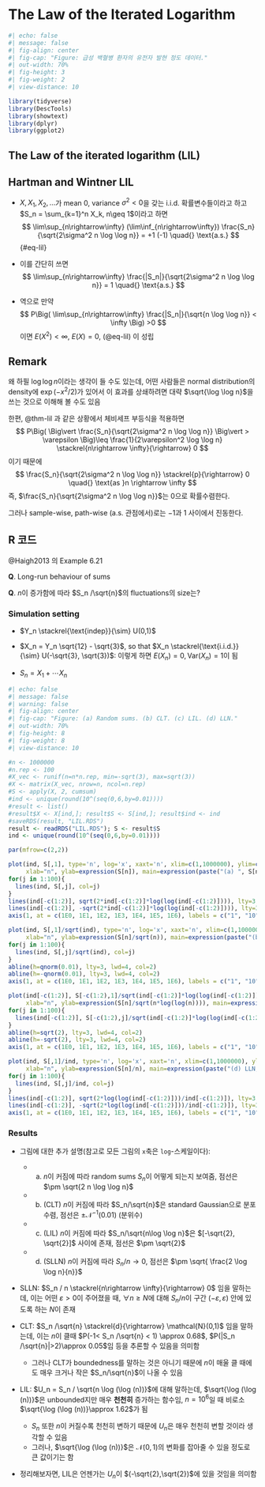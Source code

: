 # The Law of the Iterated Logarithm {.lil}

```r
#| echo: false
#| message: false
#| fig-align: center
#| fig-cap: "Figure: 급성 백혈병 환자의 유전자 발현 정도 데이터."
#| out-width: 70%
#| fig-height: 3
#| fig-weight: 2
#| view-distance: 10

library(tidyverse) 
library(DescTools)
library(showtext)
library(dplyr)
library(ggplot2)

```

## The Law of the iterated logarithm (LIL)

::: {#thm-lil}
## Hartman and Wintner LIL

```{=html}
<!--
Gut Thm 9.1.2.
-->
```
-   $X, X_1, X_2, \ldots$가 mean 0, variance $\sigma^2 <0$을 갖는 i.i.d. 확률변수들이라고 하고 $S_n = \sum_{k=1}^n X_k, n\geq 1$이라고 하면 $$
    \lim\sup_{n\rightarrow\infty} (\lim\inf_{n\rightarrow\infty}) \frac{S_n}{\sqrt{2\sigma^2 n \log \log n}} = +1 (-1) \quad{} \text{a.s.}
    $$ {#eq-lil}

-   이를 간단히 쓰면 $$
    \lim\sup_{n\rightarrow\infty} \frac{|S_n|}{\sqrt{2\sigma^2 n \log \log n}} = 1 \quad{} \text{a.s.}
    $$

-   역으로 만약 $$
    P\Big( \lim\sup_{n\rightarrow\infty} \frac{|S_n|}{\sqrt{n \log \log n}} < \infty \Big) >0
    $$ 이면 $E(X^2)<\infty$, $E(X)=0$, (@eq-lil) 이 성립
:::

::: callout-tip
## Remark

```{=html}
<!--
https://mathoverflow.net/questions/132388/intuition-of-law-of-iterated-logarithm
-->
```
왜 하필 $\log \log n$이라는 생각이 들 수도 있는데, 어떤 사람들은 normal distribution의 density에 $\exp (-x^2/2)$가 있어서 이 효과를 상쇄하려면 대략 $\sqrt{\log \log n}$을 쓰는 것으로 이해해 볼 수도 있음
:::

한편, @thm-lil 과 같은 상황에서 체비세프 부등식을 적용하면 $$
P\Big( \Big\vert \frac{S_n}{\sqrt{2\sigma^2 n \log \log n}}  \Big\vert > \varepsilon \Big)\leq \frac{1}{2\varepsilon^2 \log \log n} \stackrel{n\rightarrow \infty}{\rightarrow} 0
$$ 이기 때문에 $$
\frac{S_n}{\sqrt{2\sigma^2 n \log \log n}} \stackrel{p}{\rightarrow} 0 \quad{} \text{as }n \rightarrow \infty
$$ 즉, $\frac{S_n}{\sqrt{2\sigma^2 n \log \log n}}$는 0으로 확률수렴한다.

그러나 sample-wise, path-wise (a.s. 관점에서)로는 $-1$과 $1$ 사이에서 진동한다.

## R 코드

@Haigh2013 의 Example 6.21

**Q**. Long-run behaviour of sums

**Q**. $n$이 증가함에 따라 $S_n /\sqrt{n}$의 fluctuations의 size는?

### Simulation setting

-   $Y_n \stackrel{\text{indep}}{\sim} U(0,1)$

-   $X_n = Y_n \sqrt{12} - \sqrt{3}$, so that $X_n \stackrel{\text{i.i.d.}}{\sim} U(-\sqrt{3}, \sqrt{3})$: 이렇게 하면 $E(X_n)=0, \text{Var}(X_n)=1$이 됨

-   $S_n = X_1 + \cdots X_n$

```{=html}
<!--
- $S_n$에 대해 우리가 아는 사실들:
    + $S_n/n$은 $n$이 커질수록 $0$에 가까이 있음(remain close to zero) (SLLN)
    + $S_n/\sqrt{n}$은 $n$이 커질수록 $S_n /\sqrt{n} \stackrel{d}{\rightarrow}\mathcal{N}(0,1)$ (CLT)
    + 
-->
```
```r
#| echo: false
#| message: false
#| warning: false
#| fig-align: center
#| fig-cap: "Figure: (a) Random sums. (b) CLT. (c) LIL. (d) LLN."
#| out-width: 70%
#| fig-height: 8
#| fig-weight: 8
#| view-distance: 10

#n <- 1000000
#n.rep <- 100
#X_vec <- runif(n=n*n.rep, min=-sqrt(3), max=sqrt(3))
#X <- matrix(X_vec, nrow=n, ncol=n.rep)
#S <- apply(X, 2, cumsum)
#ind <- unique(round(10^(seq(0,6,by=0.01))))
#result <- list()
#result$X <- X[ind,]; result$S <- S[ind,]; result$ind <- ind
#saveRDS(result, "LIL.RDS")
result <- readRDS("LIL.RDS"); S <- result$S
ind <- unique(round(10^(seq(0,6,by=0.01))))

par(mfrow=c(2,2))

plot(ind, S[,1], type='n', log='x', xaxt='n', xlim=c(1,1000000), ylim=c(-3000,3000),
     xlab="n", ylab=expression(S[n]), main=expression(paste("(a) ", S[n])))
for(j in 1:100){
  lines(ind, S[,j], col=j)
}
lines(ind[-c(1:2)], sqrt(2*ind[-c(1:2)]*log(log(ind[-c(1:2)]))), lty=3, lwd=4, col=2)
lines(ind[-c(1:2)], -sqrt(2*ind[-c(1:2)]*log(log(ind[-c(1:2)]))), lty=3, lwd=4, col=2)
axis(1, at = c(1E0, 1E1, 1E2, 1E3, 1E4, 1E5, 1E6), labels = c("1", "10", expression(10^2), expression(10^3), expression(10^4), expression(10^5), expression(10^6)))

plot(ind, S[,1]/sqrt(ind), type='n', log='x', xaxt='n', xlim=c(1,1000000), ylim=c(-4,4),
     xlab="n", ylab=expression(S[n]/sqrt(n)), main=expression(paste("(b) CLT, ", S[n]/sqrt(n))))
for(j in 1:100){
  lines(ind, S[,j]/sqrt(ind), col=j)
}
abline(h=qnorm(0.01), lty=3, lwd=4, col=2)
abline(h=-qnorm(0.01), lty=3, lwd=4, col=2)
axis(1, at = c(1E0, 1E1, 1E2, 1E3, 1E4, 1E5, 1E6), labels = c("1", "10", expression(10^2), expression(10^3), expression(10^4), expression(10^5), expression(10^6)))

plot(ind[-c(1:2)], S[-c(1:2),1]/sqrt(ind[-c(1:2)]*log(log(ind[-c(1:2)]))), type='n', log='x', xaxt='n', xlim=c(1,1000000), ylim=c(-7.5,7.5),
     xlab="n", ylab=expression(S[n]/sqrt(n*log(log(n)))), main=expression(paste("(c) LIL, ", S[n]/sqrt(n*log(log(n))) )))
for(j in 1:100){
  lines(ind[-c(1:2)], S[-c(1:2),j]/sqrt(ind[-c(1:2)]*log(log(ind[-c(1:2)]))), col=j)
}
abline(h=sqrt(2), lty=3, lwd=4, col=2)
abline(h=-sqrt(2), lty=3, lwd=4, col=2)
axis(1, at = c(1E0, 1E1, 1E2, 1E3, 1E4, 1E5, 1E6), labels = c("1", "10", expression(10^2), expression(10^3), expression(10^4), expression(10^5), expression(10^6)))

plot(ind, S[,1]/ind, type='n', log='x', xaxt='n', xlim=c(1,1000000), ylim=c(-2,2),
     xlab="n", ylab=expression(S[n]/n), main=expression(paste("(d) LLN, ", S[n]/n)))
for(j in 1:100){
  lines(ind, S[,j]/ind, col=j)
}
lines(ind[-c(1:2)], sqrt(2*log(log(ind[-c(1:2)]))/ind[-c(1:2)]), lty=3, lwd=4, col=2)
lines(ind[-c(1:2)], -sqrt(2*log(log(ind[-c(1:2)]))/ind[-c(1:2)]), lty=3, lwd=4, col=2)
axis(1, at = c(1E0, 1E1, 1E2, 1E3, 1E4, 1E5, 1E6), labels = c("1", "10", expression(10^2), expression(10^3), expression(10^4), expression(10^5), expression(10^6)))

```

### Results

-   그림에 대한 추가 설명(참고로 모든 그림의 `x`축은 `log`-스케일이다):

    -   

        (a) $n$이 커짐에 따라 random sums $S_n$이 어떻게 되는지 보여줌, 점선은 $\pm \sqrt{2 n \log \log n}$

    -   

        (b) (CLT) $n$이 커짐에 따라 $S_n/\sqrt{n}$은 standard Gaussian으로 분포수렴, 점선은 $\pm \mathcal{N}^{-1}(0.01)$ (분위수)

    -   

        (c) (LIL) $n$이 커짐에 따라 $S_n/\sqrt{n\log \log n}$은 $[-\sqrt{2}, \sqrt{2}]$ 사이에 존재, 점선은 $\pm \sqrt{2}$

    -   

        (d) (SLLN) $n$이 커짐에 따라 $S_n/n \rightarrow 0$, 점선은 $\pm \sqrt{ \frac{2 \log \log n}{n}}$

-   SLLN: $S_n / n \stackrel{n\rightarrow \infty}{\rightarrow} 0$ 임을 말하는데, 이는 어떤 $\varepsilon>0$이 주어졌을 때, $\forall n \geq N$에 대해 $S_n/n$이 구간 $(-\varepsilon, \varepsilon)$ 안에 있도록 하는 $N$이 존재

-   CLT: $S_n /\sqrt{n} \stackrel{d}{\rightarrow} \mathcal{N}(0,1)$ 임을 말하는데, 이는 $n$이 클때 $P(-1< S_n /\sqrt{n} < 1) \approx 0.68$, $P(|S_n /\sqrt{n}|>2)\approx 0.05$임 등을 추론할 수 있음을 의미함

    -   그러나 CLT가 boundedness를 말하는 것은 아니기 때문에 $n$이 매울 클 때에도 매우 크거나 작은 $S_n/\sqrt{n}$이 나올 수 있음

-   LIL: $U_n = S_n / \sqrt{n \log (\log (n))}$에 대해 말하는데, $\sqrt{\log (\log (n))}$은 unbounded지만 매우 **천천히** 증가하는 함수임, $n=10^6$일 때 비로소 $\sqrt{\log (\log (n))}\approx 1.62$가 됨

    -   $S_n$ 또한 $n$이 커질수록 천천히 변하기 때문에 $U_n$은 매우 천천히 변할 것이라 생각할 수 있음
    -   그러나, $\sqrt{\log (\log (n))}$은 $\mathcal{N}(0,1)$의 변화를 잡아줄 수 있을 정도로 큰 값이기는 함

-   정리해보자면, LIL은 언젠가는 $U_n$이 $(-\sqrt{2},\sqrt{2})$에 있을 것임을 의미함
